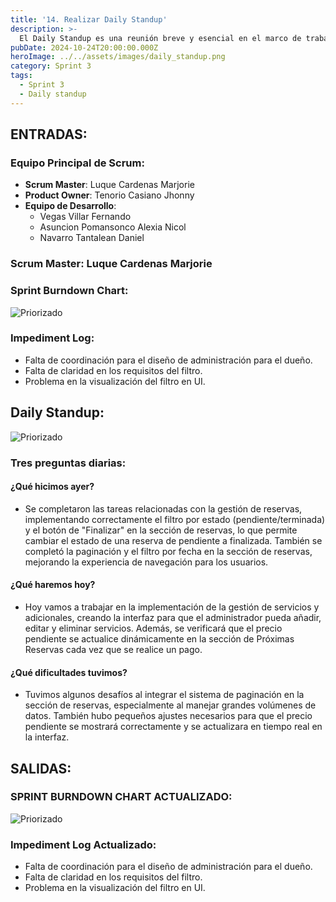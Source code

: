```yaml
---
title: '14. Realizar Daily Standup'
description: >-
  El Daily Standup es una reunión breve y esencial en el marco de trabajo Scrum, donde el equipo se reúne diariamente para compartir avances, identificar impedimentos y planificar las actividades del día. Esta práctica fomenta la comunicación continua y la colaboración entre los miembros del equipo, permitiendo ajustes rápidos en el trabajo en curso. Cada miembro del equipo reporta lo que hizo el día anterior, lo que planea hacer hoy y cualquier obstáculo que esté enfrentando. A través de este proceso, se asegura que todos estén alineados y enfocados en los objetivos del sprint, facilitando un entorno de trabajo ágil y eficiente.
pubDate: 2024-10-24T20:00:00.000Z
heroImage: ../../assets/images/daily_standup.png
category: Sprint 3
tags:
  - Sprint 3
  - Daily standup
---
```


## ENTRADAS:
### Equipo Principal de Scrum:
- **Scrum Master**: Luque Cardenas Marjorie
- **Product Owner**: Tenorio Casiano Jhonny
- **Equipo de Desarrollo**:
  - Vegas Villar Fernando
  - Asuncion Pomansonco Alexia Nicol
  - Navarro Tantalean Daniel

### Scrum Master: Luque Cardenas Marjorie

### Sprint Burndown Chart:

![Priorizado](../../assets/images/post13.3.jpg)

### Impediment Log:
- Falta de coordinación para el diseño de administración para el dueño.
- Falta de claridad en los requisitos del filtro.
- Problema en la visualización del filtro en UI.

## Daily Standup:

![Priorizado](../../assets/images/dayli.14.jpg)
### Tres preguntas diarias:

#### ¿Qué hicimos ayer?
- Se completaron las tareas relacionadas con la gestión de reservas, implementando correctamente el filtro por estado (pendiente/terminada) y el botón de "Finalizar" en la sección de reservas, lo que permite cambiar el estado de una reserva de pendiente a finalizada. También se completó la paginación y el filtro por fecha en la sección de reservas, mejorando la experiencia de navegación para los usuarios.

#### ¿Qué haremos hoy?
- Hoy vamos a trabajar en la implementación de la gestión de servicios y adicionales, creando la interfaz para que el administrador pueda añadir, editar y eliminar servicios. Además, se verificará que el precio pendiente se actualice dinámicamente en la sección de Próximas Reservas cada vez que se realice un pago.

#### ¿Qué dificultades tuvimos?
- Tuvimos algunos desafíos al integrar el sistema de paginación en la sección de reservas, especialmente al manejar grandes volúmenes de datos. También hubo pequeños ajustes necesarios para que el precio pendiente se mostrará correctamente y se actualizara en tiempo real en la interfaz.

## SALIDAS:
### SPRINT BURNDOWN CHART ACTUALIZADO:
![Priorizado](../../assets/images/proyeccion14.jpg)

### Impediment Log Actualizado:
- Falta de coordinación para el diseño de administración para el dueño.
- Falta de claridad en los requisitos del filtro.
- Problema en la visualización del filtro en UI.
